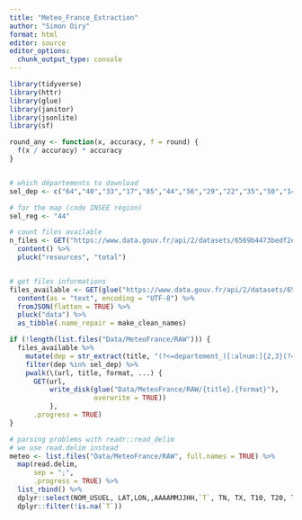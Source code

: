 ```yaml
---
title: "Meteo_France_Extraction"
author: "Simon Oiry"
format: html
editor: source
editor_options: 
  chunk_output_type: console
---
```



```r
library(tidyverse)
library(httr)
library(glue)
library(janitor)
library(jsonlite)
library(sf)

round_any <- function(x, accuracy, f = round) {
  f(x / accuracy) * accuracy
}


# which départements to download
sel_dep <- c("64","40","33","17","85","44","56","29","22","35","50","14","27","76","80","62","59")

# for the map (code INSEE région)
sel_reg <- "44"

# count files available
n_files <- GET("https://www.data.gouv.fr/api/2/datasets/6569b4473bedf2e7abad3b72/")  %>% 
  content() %>% 
  pluck("resources", "total")


# get files informations
files_available <- GET(glue("https://www.data.gouv.fr/api/2/datasets/6569b4473bedf2e7abad3b72/resources/?page=1&page_size={n_files}&type=main")) %>% 
  content(as = "text", encoding = "UTF-8") %>% 
  fromJSON(flatten = TRUE) %>% 
  pluck("data") %>% 
  as_tibble(.name_repair = make_clean_names)

```


```r

if (!length(list.files("Data/MeteoFrance/RAW"))) {
  files_available %>% 
    mutate(dep = str_extract(title, "(?<=departement_)[:alnum:]{2,3}(?=_)")) %>% 
    filter(dep %in% sel_dep) %>% 
    pwalk(\(url, title, format, ...) {
      GET(url,
          write_disk(glue("Data/MeteoFrance/RAW/{title}.{format}"),
                     overwrite = TRUE))
          },
      .progress = TRUE)
}

# parsing problems with readr::read_delim
# we use read.delim instead
meteo <- list.files("Data/MeteoFrance/RAW", full.names = TRUE) %>% 
  map(read.delim,
      sep = ";",
      .progress = TRUE) %>%
  list_rbind() %>% 
  dplyr::select(NOM_USUEL, LAT,LON,,AAAAMMJJHH,`T`, TN, TX, T10, T20, T50,T100) %>% 
  dplyr::filter(!is.na(`T`))

```

